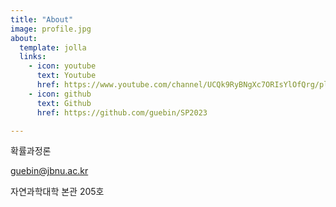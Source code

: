 ```yaml
---
title: "About"
image: profile.jpg
about:
  template: jolla
  links:
    - icon: youtube
      text: Youtube
      href: https://www.youtube.com/channel/UCQk9RyBNgXc7ORIsYlOfQrg/playlists?view=50&sort=dd&shelf_id=2
    - icon: github
      text: Github
      href: https://github.com/guebin/SP2023

---
```


확률과정론

<guebin@jbnu.ac.kr>

자연과학대학 본관 205호